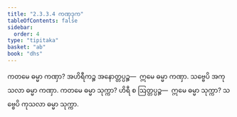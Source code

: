 ```yaml
---
title: "2.3.3.4 ကဏှဒုက"
tableOfContents: false
sidebar:
  order: 4
type: "tipitaka"
basket: "ab"
book: "dhs"
---
```



<DynamicBreadcrumb />

<Division number="1309" book="dhs" e="ch" v="29" p="256">

<Paragraph number="2011" book="dhs">
ကတမေ ဓမ္မာ ကဏှာ? အဟိရီကဉ္စ အနောတ္တပ္ပဉ္စ—  ဣမေ ဓမ္မာ ကဏှာ. သဗ္ဗေပိ အကုသလာ ဓမ္မာ ကဏှာ.
</Paragraph>

</Division>
<Division number="1310" book="dhs" e="ch" v="29" p="256">

<Paragraph number="2012" book="dhs">
ကတမေ ဓမ္မာ သုက္ကာ? ဟိရီ စ ဩတ္တပ္ပဉ္စ—  ဣမေ ဓမ္မာ သုက္ကာ? သဗ္ဗေပိ ကုသလာ ဓမ္မာ သုက္ကာ.
</Paragraph>
</Division>